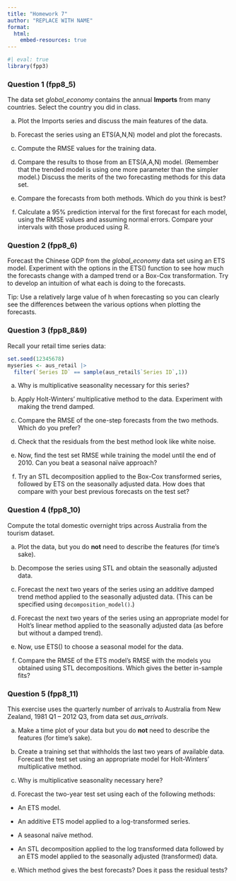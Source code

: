 ```yaml
---
title: "Homework 7"
author: "REPLACE WITH NAME"
format:
  html:
    embed-resources: true
---
```


```r
#| eval: true
library(fpp3)
```


### Question 1 (fpp8_5)

The data set *global_economy* contains the annual **Imports** from many countries. Select the country you did in class.

a.  Plot the Imports series and discuss the main features of the data.

b.  Forecast the series using an ETS(A,N,N) model and plot the forecasts.

c.  Compute the RMSE values for the training data.

d.  Compare the results to those from an ETS(A,A,N) model. (Remember that the trended model is using one more parameter than the simpler model.) Discuss the merits of the two forecasting methods for this data set.

e.  Compare the forecasts from both methods. Which do you think is best?

f.  Calculate a 95% prediction interval for the first forecast for each model, using the RMSE values and assuming normal errors. Compare your intervals with those produced using R.



### Question 2 (fpp8_6)

Forecast the Chinese GDP from the *global_economy* data set using an ETS model. Experiment with the options in the ETS() function to see how much the forecasts change with a damped trend or a Box-Cox transformation. Try to develop an intuition of what each is doing to the forecasts.

Tip: Use a relatively large value of h when forecasting so you can clearly see the differences between the various options when plotting the forecasts.




### Question 3 (fpp8_8&9)

Recall your retail time series data:

```r
set.seed(12345678)
myseries <- aus_retail |>
  filter(`Series ID` == sample(aus_retail$`Series ID`,1))
```

a.  Why is multiplicative seasonality necessary for this series?

b.  Apply Holt-Winters’ multiplicative method to the data. Experiment with making the trend damped.

c.  Compare the RMSE of the one-step forecasts from the two methods. Which do you prefer?

d.  Check that the residuals from the best method look like white noise.

e.  Now, find the test set RMSE while training the model until the end of 2010. Can you beat a seasonal naïve approach?

f.  Try an STL decomposition applied to the Box-Cox transformed series, followed by ETS on the seasonally adjusted data. How does that compare with your best previous forecasts on the test set?




### Question 4 (fpp8_10)

Compute the total domestic overnight trips across Australia from the tourism dataset.

a.  Plot the data, but you do **not** need to describe the features (for time's sake).

b.  Decompose the series using STL and obtain the seasonally adjusted data.

c.  Forecast the next two years of the series using an additive damped trend method applied to the seasonally adjusted data. (This can be specified using `decomposition_model()`.)

d.  Forecast the next two years of the series using an appropriate model for Holt’s linear method applied to the seasonally adjusted data (as before but without a damped trend).

e.  Now, use ETS() to choose a seasonal model for the data.

f.  Compare the RMSE of the ETS model's RMSE with the models you obtained using STL decompositions. Which gives the better in-sample fits?





### Question 5 (fpp8_11)

This exercise uses the quarterly number of arrivals to Australia from New Zealand, 1981 Q1 – 2012 Q3, from data set *aus_arrivals*.

a.  Make a time plot of your data but you do **not** need to describe the features (for time's sake).

b.  Create a training set that withholds the last two years of available data. Forecast the test set using an appropriate model for Holt-Winters’ multiplicative method.

c.  Why is multiplicative seasonality necessary here?

d.  Forecast the two-year test set using each of the following methods:

-   An ETS model.

-   An additive ETS model applied to a log-transformed series.

-   A seasonal naïve method.

-   An STL decomposition applied to the log transformed data followed by an ETS model applied to the seasonally adjusted (transformed) data.


e.  Which method gives the best forecasts? Does it pass the residual tests?




